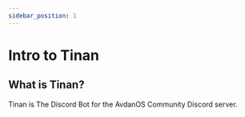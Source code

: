 ---
sidebar_position: 1
---
# Intro to Tinan

<Notice type="wip" url="/docs/tinan/tinan-intro.mdx" />

## What is Tinan?

Tinan is The Discord Bot for the AvdanOS Community Discord server.